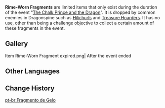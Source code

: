 {{Item Infobox
|id           = 200101
|image        = Item Rime-Worn Fragment.png
|type         = Dragonspine Materials
|group        = Event Items
|event        = The Chalk Prince and the Dragon
|eventNote    = Act I
|rarity       = 3
|description  = Small crystals obtained from monster habitats on [[Dragonspine]]. They are only generated at special times.
|source1      = In [[The Chalk Prince and the Dragon]] event, dropped by [[Common Enemies]] in [[Dragonspine]].
}}
'''Rime-Worn Fragments''' are limited items that only exist during the duration of the event "[[The Chalk Prince and the Dragon]]". It is dropped by common enemies in Dragonspine such as [[Hilichurls]] and [[Treasure Hoarders]]. It has no use, other than being a challenge objective to collect a certain amount of these fragments in the event.
{{See also|Rime-Worn Crystal}}

==Gallery==
<gallery hideaddbutton="true" captionalign="center">
Item Rime-Worn Fragment expired.png| After the event ended
</gallery>

==Other Languages==
{{Other Languages
|en      = Rime-Worn Fragment
|zhs     = 霜噬碎屑
|zhs_rm  = Shuāng Shì Suì Xiè
|zht     = 霜噬碎屑
|zht_rm  = Shuāng Shì Suì Xiè
|zh_tl   = Frost-Bitten Fragment
|ja      = 霜噬砕屑
|ja_rm   = Souzei Saisetsu{{Assumed}}
|ja_tl   = Frost-Bitten Clastic
|ko      = 서리에 삼켜진 파편
|ko_rm   = 
|ko_tl   = 
|es      = Fragmento de escarcha
|es_tl   = 
|fr      = Fragment du frimas
|fr_tl   = Hoarfrost Fragment
|ru      = Инеевый осколок
|ru_tl   = 
|th      = Rime-Worn Fragment
|vi      = Băng Vụn Vỡ
|vi_tl   = 
|de      = Frostbiss-Splitter
|de_tl   = Frost Bite Sliver
|id      = Rime-Worn Fragment
|pt      = Fragmento de Gelo
|pt_tl   = 
}}

==Change History==
{{Change History|1.2}}

[[pt-br:Fragmento de Gelo]]